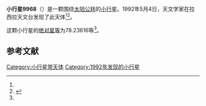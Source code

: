 {{Infobox planet
| bgcolour = #FFFFC0
| name = 9968 Serpe
| symbol = 
| image = 
| caption = 
| discovery = yes
| discovery_ref = 
| discoverer = {{link-en|亨利·德波鸿诺|Henri Debehogne}}
| discovery_site = [[拉西拉天文台|拉西拉天文台]] 
| discovered = 1992年5月4日
| designations = yes
| mp_name = 
| named_after = 
| alt_names = 1992 JS2/ 1977 VT / 1985 SC2 / 1988 KR1
| mp_category = [[主带小行星|主带小行星]]
| orbit_ref = <ref name="a">[http://ssd.jpl.nasa.gov/sbdb.cgi?sstr=9968 9968 Serpe] {{Wayback|url=http://ssd.jpl.nasa.gov/sbdb.cgi?sstr=9968 |date=20210717080327 }}，小行星數據庫瀏覽器（JPL Small-Body Database Browser）－[[美国国家航空航天局|美国国家航空航天局]]喷气推进实验室</ref>
| epoch = 2456400.5 (2013年4月18日更新)
| aphelion = {{convert|2.7022770|AU|km|3|abbr=on|lk=out}}
| perihelion = {{convert|2.4319010|AU|km|3|abbr=on}}
| semimajor = {{convert|2.5670890|AU|km|3|abbr=on}}
| eccentricity = 0.052662
| period = 1502.31093 [[日|日]]<br />4.11[[儒略年|儒略年]]
| avg_speed = 
| inclination = 12.98256
| asc_node = 213.16030
| mean_anomaly = 
| arg_peri = 78.23616
| satellites = 
| physical_characteristics = yes
| dimensions = 
| mass = 
| density = 
| surface_grav = 
| escape_velocity = 
| sidereal_day = 
| axial_tilt = 
| pole_ecliptic_lat = 
| pole_ecliptic_lon = 
| albedo = 
| temperatures= 
| temp_name1 = 
| mean_temp_1 = 
| max_temp_1 = 
| temp_name2 = 
| max_temp_2 = 
| spectral_type = 
| abs_magnitude = 78.23616
}}

'''小行星9968'''（{{lang-en|9968 Serpe}}）是一颗围绕[[太阳|太阳]][[公转|公转]]的[[小行星|小行星]]。1992年5月4日，天文学家{{link-en|亨利·德波鸿诺|Henri Debehogne}}在拉西拉天文台发现了此天体<ref name="a" /><ref>{{cite news|title=小行星列表|url=http://cfa-www.harvard.edu/iau/lists/NumberedMPs.txt|accessdate=2013-07-08|newspaper=哈佛大学|archive-date=2008-05-17|archive-url=https://web.archive.org/web/20080517010638/http://cfa-www.harvard.edu/iau/lists/NumberedMPs.txt|dead-url=no}}</ref>。

这颗小行星的[[绝对星等|绝对星等]]为78.23616等<ref name="a" />。

==参考文献==
{{reflist}}
{{Minor Planet Number|[[小行星9967|小行星9967]]|[[小行星9969|小行星9969]]}}

{{小天体}}

[[Category:小行星带天体|Category:小行星带天体]]
[[Category:1992年发现的小行星|Category:1992年发现的小行星]]

{{asteroid-stub}}